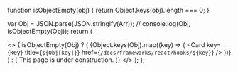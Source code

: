 
  function isObjectEmpty(obj) {
  return Object.keys(obj).length === 0;
}

var Obj = JSON.parse(JSON.stringify(Arr));
// console.log(Obj, isObjectEmpty(Obj));
return (

<>
  {!isObjectEmpty(Obj) ? (
    <Cards>
      {Object.keys(Obj).map((key) => (
        <Card
          key={key}
          title={`${Obj[key]}`}
          href={`/docs/frameworks/react/hooks/${key}`}
        />
      ))}
    </Cards>
  ) : (
    <Callout type='warning' emoji='⚒️'>
      This page is under construction.
    </Callout>
  )}
</>
); };

<MFraLinks />
